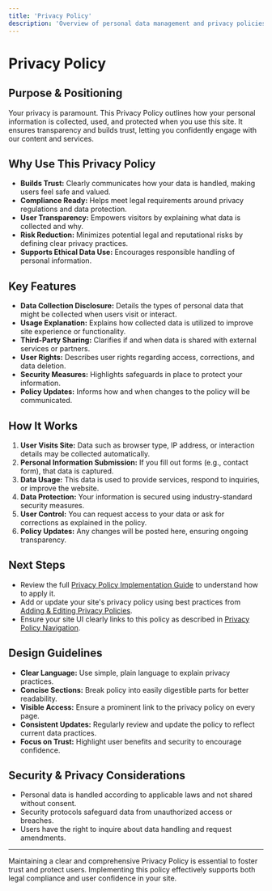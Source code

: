 ```yaml
---
title: 'Privacy Policy'
description: 'Overview of personal data management and privacy policies.'
---
```


# Privacy Policy

## Purpose & Positioning

Your privacy is paramount. This Privacy Policy outlines how your personal information is collected, used, and protected when you use this site. It ensures transparency and builds trust, letting you confidently engage with our content and services.

## Why Use This Privacy Policy

- **Builds Trust:** Clearly communicates how your data is handled, making users feel safe and valued.
- **Compliance Ready:** Helps meet legal requirements around privacy regulations and data protection.
- **User Transparency:** Empowers visitors by explaining what data is collected and why.
- **Risk Reduction:** Minimizes potential legal and reputational risks by defining clear privacy practices.
- **Supports Ethical Data Use:** Encourages responsible handling of personal information.

## Key Features

- **Data Collection Disclosure:** Details the types of personal data that might be collected when users visit or interact.
- **Usage Explanation:** Explains how collected data is utilized to improve site experience or functionality.
- **Third-Party Sharing:** Clarifies if and when data is shared with external services or partners.
- **User Rights:** Describes user rights regarding access, corrections, and data deletion.
- **Security Measures:** Highlights safeguards in place to protect your information.
- **Policy Updates:** Informs how and when changes to the policy will be communicated.

## How It Works

1. **User Visits Site:** Data such as browser type, IP address, or interaction details may be collected automatically.
2. **Personal Information Submission:** If you fill out forms (e.g., contact form), that data is captured.
3. **Data Usage:** This data is used to provide services, respond to inquiries, or improve the website.
4. **Data Protection:** Your information is secured using industry-standard security measures.
5. **User Control:** You can request access to your data or ask for corrections as explained in the policy.
6. **Policy Updates:** Any changes will be posted here, ensuring ongoing transparency.

## Next Steps

- Review the full [Privacy Policy Implementation Guide](#) to understand how to apply it.
- Add or update your site's privacy policy using best practices from [Adding & Editing Privacy Policies](#).
- Ensure your site UI clearly links to this policy as described in [Privacy Policy Navigation](#).

## Design Guidelines

- **Clear Language:** Use simple, plain language to explain privacy practices.
- **Concise Sections:** Break policy into easily digestible parts for better readability.
- **Visible Access:** Ensure a prominent link to the privacy policy on every page.
- **Consistent Updates:** Regularly review and update the policy to reflect current data practices.
- **Focus on Trust:** Highlight user benefits and security to encourage confidence.

## Security & Privacy Considerations

- Personal data is handled according to applicable laws and not shared without consent.
- Security protocols safeguard data from unauthorized access or breaches.
- Users have the right to inquire about data handling and request amendments.

---

Maintaining a clear and comprehensive Privacy Policy is essential to foster trust and protect users. Implementing this policy effectively supports both legal compliance and user confidence in your site.